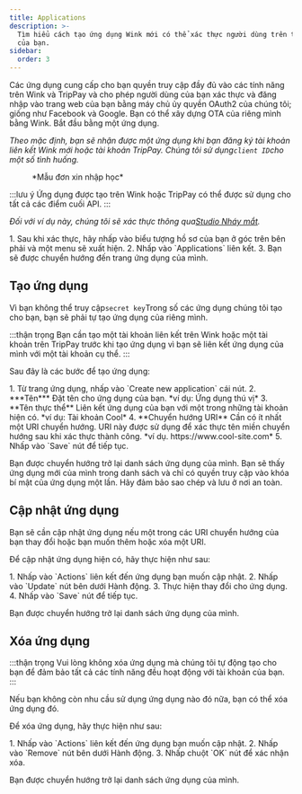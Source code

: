```yaml
---
title: Applications
description: >-
  Tìm hiểu cách tạo ứng dụng Wink mới có thể xác thực người dùng trên trang web
  của bạn.
sidebar:
  order: 3
---
```


Các ứng dụng cung cấp cho bạn quyền truy cập đầy đủ vào các tính năng trên Wink và TripPay và cho phép người dùng của bạn xác thực và đăng nhập vào trang web của bạn bằng máy chủ ủy quyền OAuth2 của chúng tôi; giống như Facebook và Google.
Bạn có thể xây dựng OTA của riêng mình bằng Wink. Bắt đầu bằng một ứng dụng.

*Theo mặc định, bạn sẽ nhận được một ứng dụng khi bạn đăng ký tài khoản liên kết Wink mới hoặc tài khoản TripPay. Chúng tôi sử dụng`client ID`cho một số tình huống.*

<figure>
  <CloudinaryImage width="350" height="215" resize="scale" quality="best" alt="Ứng dụng mẫu" src="academy/application" errorImage="noimage_opaque_nyrtl0.png" />

  <figcaption>*Mẫu đơn xin nhập học*</figcaption>
</figure>


:::lưu ý
Ứng dụng được tạo trên Wink hoặc TripPay có thể được sử dụng cho tất cả các điểm cuối API.
:::

*Đối với ví dụ này, chúng tôi sẽ xác thực thông qua[Studio Nháy mắt](https://studio.wink.travel).*

<Steps>
  1. Sau khi xác thực, hãy nhấp vào biểu tượng hồ sơ của bạn ở góc trên bên phải và một menu sẽ xuất hiện.
  2. Nhấp vào `Applications` liên kết.
  3. Bạn sẽ được chuyển hướng đến trang ứng dụng của mình.
</Steps>


## Tạo ứng dụng

Vì bạn không thể truy cập`secret key`Trong số các ứng dụng chúng tôi tạo cho bạn, bạn sẽ phải tự tạo ứng dụng của riêng mình.

:::thận trọng
Bạn cần tạo một tài khoản liên kết trên Wink hoặc một tài khoản trên TripPay trước khi tạo ứng dụng vì bạn sẽ liên kết ứng dụng của mình với một tài khoản cụ thể.
:::

Sau đây là các bước để tạo ứng dụng:

<Steps>
  1. Từ trang ứng dụng, nhấp vào `Create new application` cái nút.
  2. ***Tên*** Đặt tên cho ứng dụng của bạn. *ví dụ: Ứng dụng thú vị*
  3. **Tên thực thể** Liên kết ứng dụng của bạn với một trong những tài khoản hiện có. *ví dụ: Tài khoản Cool*
  4. **Chuyển hướng URI** Cần có ít nhất một URI chuyển hướng. URI này được sử dụng để xác thực tên miền chuyển hướng sau khi xác thực thành công. *ví dụ. https://www.cool-site.com*
  5. Nhấp vào `Save` nút để tiếp tục.
</Steps>


Bạn được chuyển hướng trở lại danh sách ứng dụng của mình. Bạn sẽ thấy ứng dụng mới của mình trong danh sách và chỉ có quyền truy cập vào khóa bí mật của ứng dụng một lần. Hãy đảm bảo sao chép và lưu ở nơi an toàn.

## Cập nhật ứng dụng

Bạn sẽ cần cập nhật ứng dụng nếu một trong các URI chuyển hướng của bạn thay đổi hoặc bạn muốn thêm hoặc xóa một URI.

Để cập nhật ứng dụng hiện có, hãy thực hiện như sau:

<Steps>
  1. Nhấp vào `Actions` liên kết đến ứng dụng bạn muốn cập nhật.
  2. Nhấp vào `Update` nút bên dưới Hành động.
  3. Thực hiện thay đổi cho ứng dụng.
  4. Nhấp vào `Save` nút để tiếp tục.
</Steps>


Bạn được chuyển hướng trở lại danh sách ứng dụng của mình.

## Xóa ứng dụng

:::thận trọng
Vui lòng không xóa ứng dụng mà chúng tôi tự động tạo cho bạn để đảm bảo tất cả các tính năng đều hoạt động với tài khoản của bạn.
:::

Nếu bạn không còn nhu cầu sử dụng ứng dụng nào đó nữa, bạn có thể xóa ứng dụng đó.

Để xóa ứng dụng, hãy thực hiện như sau:

<Steps>
  1. Nhấp vào `Actions` liên kết đến ứng dụng bạn muốn cập nhật.
  2. Nhấp vào `Remove` nút bên dưới Hành động.
  3. Nhấp chuột `OK` nút để xác nhận xóa.
</Steps>


Bạn được chuyển hướng trở lại danh sách ứng dụng của mình.

